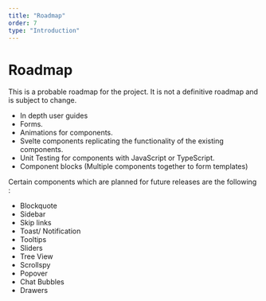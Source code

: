 ```yaml
---
title: "Roadmap"
order: 7
type: "Introduction"
---
```


# Roadmap

This is a probable roadmap for the project. It is not a definitive roadmap and is subject to change.

- In depth user guides
- Forms.
- Animations for components.
- Svelte components replicating the functionality of the existing components.
- Unit Testing for components with JavaScript or TypeScript.
- Component blocks (Multiple components together to form templates)

Certain components which are planned for future releases are the following :

- Blockquote
- Sidebar
- Skip links
- Toast/ Notification
- Tooltips
- Sliders
- Tree View
- Scrollspy
- Popover
- Chat Bubbles
- Drawers
